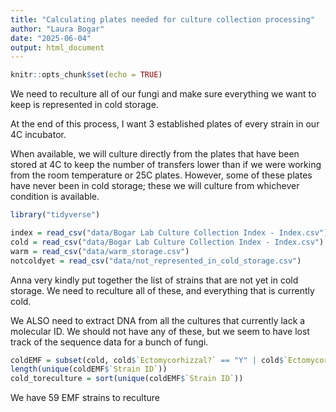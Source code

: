 ```yaml
---
title: "Calculating plates needed for culture collection processing"
author: "Laura Bogar"
date: "2025-06-04"
output: html_document
---
```


```r
knitr::opts_chunk$set(echo = TRUE)
```

We need to reculture all of our fungi and make sure everything we want to keep is represented in cold storage.

At the end of this process, I want 3 established plates of every strain in our 4C incubator.

When available, we will culture directly from the plates that have been stored at 4C to keep the number of transfers lower than if we were working from the room temperature or 25C plates. However, some of these plates have never been in cold storage; these we will culture from whichever condition is available.

```r
library("tidyverse")

index = read_csv("data/Bogar Lab Culture Collection Index - Index.csv")
cold = read_csv("data/Bogar Lab Culture Collection Index - Index.csv")
warm = read_csv("data/warm_storage.csv")
notcoldyet = read_csv("data/not_represented_in_cold_storage.csv")
```
Anna very kindly put together the list of strains that are not yet in cold storage. We need to reculture all of these, and everything that is currently cold.

We ALSO need to extract DNA from all the cultures that currently lack a molecular ID. We should not have any of these, but we seem to have lost track of the sequence data for a bunch of fungi.

```r
coldEMF = subset(cold, cold$`Ectomycorhizzal?` == "Y" | cold$`Ectomycorhizzal?` == "M")
length(unique(coldEMF$`Strain ID`))
cold_toreculture = sort(unique(coldEMF$`Strain ID`)) 

```
We have 59 EMF strains to reculture

```r


```

